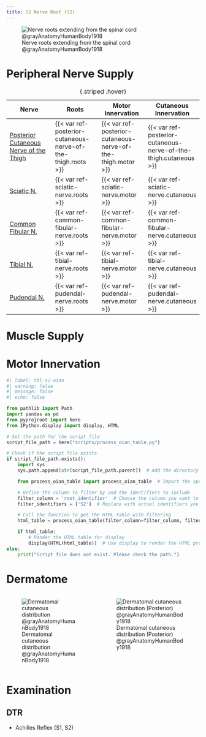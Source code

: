 ```yaml
---
title: S2 Nerve Root (S2)
---
```


![Nerve roots extending from the spinal cord @grayAnatomyHumanBody1918](/The Archive/Images/Gray anatomy 1918 images/Neurology/image796 A portion of the spinal cord, showing its right lateral surface. The dura is opened and arranged to show the nerve roots.gif){#fig-gray1918-image796}


# Peripheral Nerve Supply

| Nerve | Roots | Motor Innervation | Cutaneous Innervation |
|-|-|-|-|
| [Posterior Cutaneous Nerve of the Thigh]({{< var ref-posterior-cutaneous-nerve-of-the-thigh.path >}}) | {{< var ref-posterior-cutaneous-nerve-of-the-thigh.roots >}} | {{< var ref-posterior-cutaneous-nerve-of-the-thigh.motor >}} | {{< var ref-posterior-cutaneous-nerve-of-the-thigh.cutaneous >}} |
| [Sciatic N.]({{< var ref-sciatic-nerve.path >}}) | {{< var ref-sciatic-nerve.roots >}} | {{< var ref-sciatic-nerve.motor >}} | {{< var ref-sciatic-nerve.cutaneous >}} |
| [Common Fibular N.]({{< var ref-common-fibular-nerve.path >}}) | {{< var ref-common-fibular-nerve.roots >}} | {{< var ref-common-fibular-nerve.motor >}} | {{< var ref-common-fibular-nerve.cutaneous >}} |
| [Tibial N.]({{< var ref-tibial-nerve.path >}}) | {{< var ref-tibial-nerve.roots >}} | {{< var ref-tibial-nerve.motor >}} | {{< var ref-tibial-nerve.cutaneous >}} |
| [Pudendal N.]({{< var ref-pudendal-nerve.path >}}) | {{< var ref-pudendal-nerve.roots >}} | {{< var ref-pudendal-nerve.motor >}} | {{< var ref-pudendal-nerve.cutaneous >}} |
: {.striped .hover}

# Muscle Supply

# Motor Innervation

```python
#| label: tbl-s2-oian
#| warning: false
#| message: false
#| echo: false

from pathlib import Path
import pandas as pd
from pyprojroot import here
from IPython.display import display, HTML

# Set the path for the script file
script_file_path = here("scripts/process_oian_table.py")

# Check if the script file exists
if script_file_path.exists():
    import sys
    sys.path.append(str(script_file_path.parent))  # Add the directory of the script to the system path

    from process_oian_table import process_oian_table  # Import the specific function

    # Define the column to filter by and the identifiers to include
    filter_column = 'root_identifier'  # Choose the column you want to filter by
    filter_identifiers = ['S2']  # Replace with actual identifiers you want to include

    # Call the function to get the HTML table with filtering
    html_table = process_oian_table(filter_column=filter_column, filter_identifiers=filter_identifiers)

    if html_table:
        # Render the HTML table for display
        display(HTML(html_table))  # Use display to render the HTML properly
else:
    print("Script file does not exist. Please check the path.")

```

# Dermatome

::: {.columns}
::: {.column}
![Dermatomal cutaneous distribution @grayAnatomyHumanBody1918](/The Archive/Images/Gray anatomy 1918 images/Neurology/image797 Distribution of cutaneous nerves. Ventral aspect.gif){#fig-gray1918-image797}
:::
::: {.column}
![Dermatomal cutaneous distribution (Posterior) @grayAnatomyHumanBody1918](/The Archive/Images/Gray anatomy 1918 images/Neurology/image798 Distribution of cutaneous nerves. Dorsal aspect.gif){#fig-gray1918-image798}
:::
:::



# Examination

## DTR

- Achilles Reflex (S1, S2)